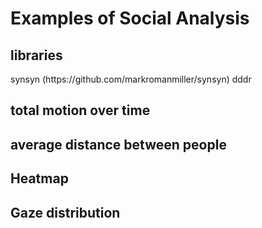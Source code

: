 # Examples of Social Analysis

## libraries

synsyn (https://github.com/markromanmiller/synsyn)
dddr

## total motion over time

## average distance between people

## Heatmap

## Gaze distribution
